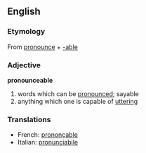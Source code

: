 ==English==
===Etymology===
From {{E.}} [[pronounce]] + [[-able]]

===Adjective===
'''pronounceable'''
#words which can be [[pronounced]]; sayable
#anything which one is capable of [[utter]]ing

===Translations===
*French: [[prononçable]]
*Italian: [[pronunciabile]]